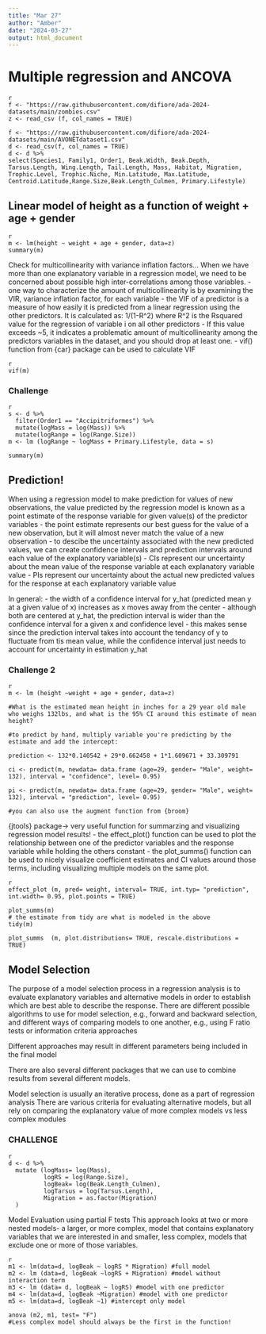 ```yaml
---
title: "Mar 27"
author: "Amber"
date: "2024-03-27"
output: html_document
---
```


# Multiple regression and ANCOVA 

```
{r}
f <- "https://raw.githubusercontent.com/difiore/ada-2024-datasets/main/zombies.csv"
z <- read_csv (f, col_names = TRUE)

f <- "https://raw.githubusercontent.com/difiore/ada-2024-datasets/main/AVONETdataset1.csv"
d <- read_csv(f, col_names = TRUE)
d <- d %>%
select(Species1, Family1, Order1, Beak.Width, Beak.Depth, Tarsus.Length, Wing.Length, Tail.Length, Mass, Habitat, Migration, Trophic.Level, Trophic.Niche, Min.Latitude, Max.Latitude, Centroid.Latitude,Range.Size,Beak.Length_Culmen, Primary.Lifestyle)
```

## Linear model of height as a function of weight + age + gender
```
{r}
m <- lm(height ~ weight + age + gender, data=z)
summary(m)
```

Check for multicollinearity with variance inflation factors...
When we have more than one explanatory variable in a regression model, we need to be concerned about possible high inter-correlations among those variables. 
  - one way to characterize the amount of multicollinearity is by examining the VIR, variance inflation factor, for each variable
  - the VIF of a predictor is a measure of how easily it is predicted from a linear regression using the other predictors. It is calculated as:
          1/(1-R^2) where R^2 is the Rsquared value for the regression of variable i on all other predictors
  - If this value exceeds ~5, it indicates a problematic amount of multicollinearity among the predictors variables in the dataset, and you should drop at least one.
  - vif() function from {car} package can be used to calculate VIF
```
{r}
vif(m)
```

### Challenge
```
{r}
s <- d %>%
  filter(Order1 == "Accipitriformes") %>%
  mutate(logMass = log(Mass)) %>%
  mutate(logRange = log(Range.Size)) 
m <- lm (logRange ~ logMass + Primary.Lifestyle, data = s)

summary(m)
```

## Prediction!
When using a regression model to make prediction for values of new observations, the value predicted by the regression model is known as a point estimate of the response variable for given value(s) of the predictor variables
- the point estimate represents our best guess for the value of a new observation, but it will almost never match the value of a new observation
- to descibe the uncertainty associated with the new predicted values, we can create confidence intervals and prediction intervals around each value of the explanatory variable(s)
  - CIs represent our uncertainty about the mean value of the response variable at each explanatory variable value
  - PIs represent our uncertainty about the actual new predicted values for the response at each explanatory variable value
  
In general:
  - the width of a confidence interval for y_hat (predicted mean y at a given value of x) increases as x moves away from the center
  - although both are centered at y_hat, the prediction interval is wider than the confidence interval for a given x and confidence level
  - this makes sense since the prediction interval takes into account the tendancy of y to fluctuate from tis mean value, while the confidence interval just needs to account for uncertainty in estimation y_hat

### Challenge 2
```
{r}
m <- lm (height ~weight + age + gender, data=z)

#What is the estimated mean height in inches for a 29 year old male who weighs 132lbs, and what is the 95% CI around this estimate of mean height?

#to predict by hand, multiply variable you're predicting by the  estimate and add the intercept:

prediction <- 132*0.140542 + 29*0.662458 + 1*1.609671 + 33.309791

ci <- predict(m, newdata= data.frame (age=29, gender= "Male", weight= 132), interval = "confidence", level= 0.95)

pi <- predict(m, newdata= data.frame (age=29, gender= "Male", weight= 132), interval = "prediction", level= 0.95)

#you can also use the augment function from {broom}
```

{jtools} package-> very useful function for summarzing and visualizing regression model results!
  - the effect_plot() function can be used to plot the relationship between one of the predictor variables and the response variable while holding the others constant
  - the plot_summs() function can be used to nicely visualize coefficient estimates and CI values around those terms, including visualizing multiple models on the same plot.

```
{r}
effect_plot (m, pred= weight, interval= TRUE, int.typ= "prediction", int.width= 0.95, plot.points = TRUE)

plot_summs(m)
# the estimate from tidy are what is modeled in the above
tidy(m)

plot_summs  (m, plot.distributions= TRUE, rescale.distributions = TRUE)
```

## Model Selection
The purpose of a model selection process in a regression analysis is to evaluate explanatory variables and alternative models in order to establish which are best able to describe the response. There are different possible algorithms to use for model selection, e.g., forward and backward selection, and different ways of comparing models to one another, e.g., using F ratio tests or information criteria approaches

Different approaches may result in different parameters being included in the final model

There are also several different packages that we can use to combine results from several different models.

Model selection is usually an iterative process, done as a part of regression analysis
There are various criteria for evaluating alternative models, but all rely on comparing the explanatory value of more complex models vs less complex modules

### CHALLENGE
```
{r}
d <- d %>%
  mutate (logMass= log(Mass),
          logRS = log(Range.Size),
          logBeak= log(Beak.Length_Culmen),
          logTarsus = log(Tarsus.Length),
          Migration = as.factor(Migration)
  )
```

Model Evaluation using partial F tests
  This approach looks at two or more nested models- a larger, or more complex, model that contains explanatory variables that we are interested in and smaller, less complex, models that exclude one or more of those variables.

```
{r}
m1 <- lm(data=d, logBeak ~ logRS * Migration) #full model
m2 <- lm (data=d, logBeak ~logRS + Migration) #model without interaction term
m3 <- lm (data= d, logBeak ~ logRS) #model with one predictor
m4 <- lm(data=d, logBeak ~Migration) #model with one predictor
m5 <- lm(data=d, logBeak ~1) #intercept only model

anova (m2, m1, test= "F")
#Less complex model should always be the first in the function!

```
